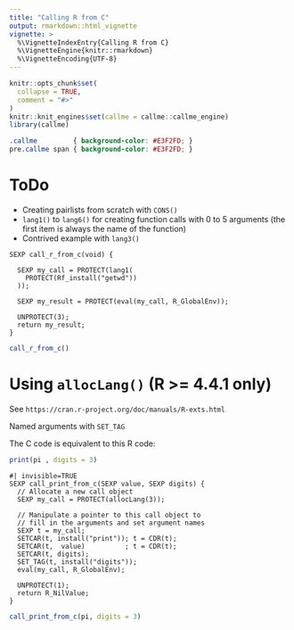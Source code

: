 ```yaml
---
title: "Calling R from C"
output: rmarkdown::html_vignette
vignette: >
  %\VignetteIndexEntry{Calling R from C}
  %\VignetteEngine{knitr::rmarkdown}
  %\VignetteEncoding{UTF-8}
---
```



```r
knitr::opts_chunk$set(
  collapse = TRUE,
  comment = "#>"
)
knitr::knit_engines$set(callme = callme::callme_engine)
library(callme)
```

```css
.callme         { background-color: #E3F2FD; }
pre.callme span { background-color: #E3F2FD; }
```

# ToDo

* Creating pairlists from scratch with `CONS()`
* `lang1()` to `lang6()` for creating function calls with 0 to 5 arguments
  (the first item is always the name of the function)
* Contrived example with `lang3()`

```callme
SEXP call_r_from_c(void) {

  SEXP my_call = PROTECT(lang1(
    PROTECT(Rf_install("getwd"))
  ));

  SEXP my_result = PROTECT(eval(my_call, R_GlobalEnv)); 

  UNPROTECT(3);
  return my_result;
}
```


```r
call_r_from_c()
```


# Using `allocLang()`  (R >= 4.4.1 only)

See `https://cran.r-project.org/doc/manuals/R-exts.html`

Named arguments with `SET_TAG`

The C code is equivalent to this R code:

```r
print(pi , digits = 3)
```


```callme
#| invisible=TRUE
SEXP call_print_from_c(SEXP value, SEXP digits) {
  // Allocate a new call object
  SEXP my_call = PROTECT(allocLang(3));

  // Manipulate a pointer to this call object to 
  // fill in the arguments and set argument names 
  SEXP t = my_call;
  SETCAR(t, install("print")); t = CDR(t);
  SETCAR(t,  value)          ; t = CDR(t);
  SETCAR(t, digits);
  SET_TAG(t, install("digits"));
  eval(my_call, R_GlobalEnv);

  UNPROTECT(1);
  return R_NilValue;
}
```


```r
call_print_from_c(pi, digits = 3)
```











